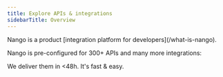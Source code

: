 ```yaml
---
title: Explore APIs & integrations
sidebarTitle: Overview
---
```


<Info>
Nango is a product [integration platform for developers](/what-is-nango).
</Info>

Nango is pre-configured for 300+ APIs and many more integrations:

<CardGroup cols={2}>
<Card title="All APIs" icon="list" href="https://www.nango.dev/api-integrations">
</Card>
<Card title="All pre-built integrations" icon="list" href="https://github.com/NangoHQ/integration-templates/tree/main/integrations">
</Card>
<Card title="Request a new API or integration" icon="circle-question" href="https://nango.dev/slack">
We deliver them in &lt;48h.
</Card>
<Card title="Contribute a new API or integration" icon="heart" href="/guides/customize/contribute-an-api">
It's fast & easy.
</Card>
</CardGroup>